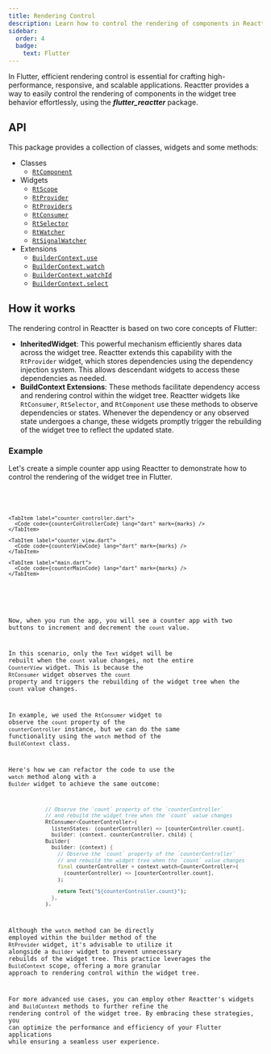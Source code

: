 ```yaml
---
title: Rendering Control
description: Learn how to control the rendering of components in Reactter.
sidebar:
  order: 4
  badge:
    text: Flutter
---
```



In Flutter, efficient rendering control is essential for crafting high-performance, responsive, and scalable applications.
Reactter provides a way to easily control the rendering of components in the widget tree behavior effortlessly, using the _**flutter_reactter**_ package.

## API

This package provides a collection of classes, widgets and some methods:

- Classes
  - <HT>[`RtComponent`](/reactter/widgets/rt_component)</HT>
- Widgets
  - <HT>[`RtScope`](/reactter/widgets/rt_scope)</HT>
  - <HT>[`RtProvider`](/reactter/widgets/rt_provider)</HT>
  - <HT>[`RtProviders`](/reactter/widgets/rt_providers)</HT>
  - <HT>[`RtConsumer`](/reactter/widgets/rt_consumer)</HT>
  - <HT>[`RtSelector`](/reactter/widgets/rt_selector)</HT>
  - <HT>[`RtWatcher`](/reactter/widgets/rt_watcher)</HT>
  - <HT>[`RtSignalWatcher`](/reactter/widgets/rt_signal_watcher)</HT>
- Extensions
  - <HM>[`BuilderContext.use`](/reactter/extensions/builder_context_use)</HM>
  - <HM>[`BuilderContext.watch`](/reactter/extensions/builder_context_watch)</HM>
  - <HM>[`BuilderContext.watchId`](/reactter/extensions/builder_context_watch_id)</HM>
  - <HM>[`BuilderContext.select`](/reactter/extensions/builder_context_select)</HM>

## How it works

The rendering control in Reactter is based on two core concepts of Flutter:

- **InheritedWidget**: This powerful mechanism efficiently shares data across the widget tree.
Reactter extends this capability with the <HT>`RtProvider`</HT> widget, which stores dependencies using the dependency injection system.
This allows descendant widgets to access these dependencies as needed.
- **BuildContext Extensions**: These methods facilitate dependency access and rendering control within the widget tree.
Reactter widgets like <HT>`RtConsumer`</HT>, <HT>`RtSelector`</HT>, and <HT>`RtComponent`</HT> use these methods to observe dependencies or states.
Whenever the dependency or any observed state undergoes a change, these widgets promptly trigger the rebuilding of the widget tree to reflect the updated state.

### Example

Let's create a simple counter app using Reactter to demonstrate how to control the rendering of the widget tree in Flutter.

<CodeTabs>
  <ZappButton path="examples/counter"/>

  <Tabs>
    <TabItem label="counter.dart">
      <Code code={counterCode} lang="dart" mark={marks} />
    </TabItem>

    <TabItem label="counter_controller.dart">
      <Code code={counterControllerCode} lang="dart" mark={marks} />
    </TabItem>

    <TabItem label="counter_view.dart">
      <Code code={counterViewCode} lang="dart" mark={marks} />
    </TabItem>

    <TabItem label="main.dart">
      <Code code={counterMainCode} lang="dart" mark={marks} />
    </TabItem>
  </Tabs>
</CodeTabs>

Now, when you run the app, you will see a counter app with two buttons to increment and decrement the `count` value.

In this scenario, only the <HT>`Text`</HT> widget will be rebuilt when the `count` value changes, not the entire <HT>`CounterView`</HT> widget.
This is because the <HT>`RtConsumer`</HT> widget observes the `count` property and triggers the rebuilding of the widget tree when the `count` value changes.

In example, we used the <HT>`RtConsumer`</HT> widget to observe the `count` property of the `counterController` instance,
but we can do the same functionality using the <HM>`watch`</HM> method of the <HT>`BuildContext`</HT> class.

Here's how we can refactor the code to use the <HM>`watch`</HM> method along with a <HT>`Builder`</HT> widget to achieve the same outcome:

```dart title="counter_view.dart" startLineNumber={23} del={1-5} ins={6-13} "RtConsumer" "context.watch"
            // Observe the `count` property of the `counterController`
            // and rebuild the widget tree when the `count` value changes
            RtConsumer<CounterController>(
              listenStates: (counterController) => [counterController.count],
              builder: (context, counterController, child) {
            Builder(
              builder: (context) {
                // Observe the `count` property of the `counterController`
                // and rebuild the widget tree when the `count` value changes
                final counterController = context.watch<CounterController>(
                  (counterController) => [counterController.count],
                );

                return Text("${counterController.count}");
              },
            ),
```

Although the <HM>`watch`</HM> method can be directly employed within the builder method of the <HT>`RtProvider`</HT> widget,
it's advisable to utilize it alongside a <HT>`Builder`</HT> widget to prevent unnecessary rebuilds of the widget tree.
This practice leverages the <HT>`BuildContext`</HT> scope, offering a more granular approach to rendering control within the widget tree.

For more advanced use cases, you can employ other Reactter's widgets and <HT>`BuildContext`</HT> methods to further refine the rendering control of the widget tree.
By embracing these strategies, you can optimize the performance and efficiency of your Flutter applications while ensuring a seamless user experience.
